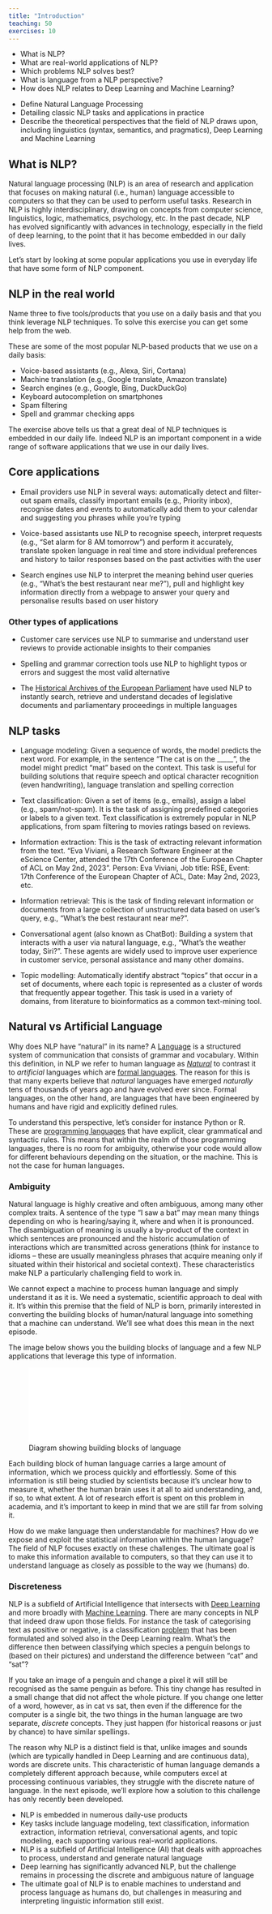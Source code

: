 ```yaml
---
title: "Introduction"
teaching: 50
exercises: 10
---
```


:::::: questions
- What is NLP?
- What are real-world applications of NLP?
- Which problems NLP solves best?
- What is language from a NLP perspective?
- How does NLP relates to Deep Learning and Machine Learning?
::::::

:::::: objectives
- Define Natural Language Processing
- Detailing classic NLP tasks and applications in practice
- Describe the theoretical perspectives that the field of NLP draws upon, including linguistics (syntax, semantics, and pragmatics), Deep Learning and Machine Learning
::::::

## What is NLP?
Natural language processing (NLP) is an area of research and application that focuses on making natural (i.e., human) language accessible to computers so that they can be used to perform useful tasks. Research in NLP is highly interdisciplinary, drawing on concepts from computer science, linguistics, logic, mathematics, psychology, etc. In the past decade, NLP has evolved significantly with advances in technology, especially in the field of deep learning, to the point that it has become embedded in our daily lives. 

Let's start by looking at some popular applications you use in everyday life that have some form of NLP component. 

:::::::::::: challenge 
## NLP in the real world

Name three to five tools/products that you use on a daily basis and that you think leverage NLP techniques. To solve this exercise you can get some help from the web.

:::::: solution
These are some of the most popular NLP-based products that we use on a daily basis:

- Voice-based assistants (e.g., Alexa, Siri, Cortana)
- Machine translation (e.g., Google translate, Amazon translate)
- Search engines (e.g., Google, Bing, DuckDuckGo)
- Keyboard autocompletion on smartphones
- Spam filtering
- Spell and grammar checking apps
::::::
::::::::::::

The exercise above tells us that a great deal of NLP techniques is embedded in our daily life. Indeed NLP is an important component in a wide range of software applications that we use in our daily lives.

## Core applications

- Email providers use NLP in several ways: automatically detect and filter-out spam emails, classify important emails (e.g., Priority inbox), recognise dates and events to automatically add them to your calendar and suggesting you phrases while you're typing

- Voice-based assistants use NLP to recognise speech, interpret requests (e.g., "Set alarm for 8 AM tomorrow") and perform it accurately, translate spoken language in real time and store individual preferences and history to tailor responses based on the past activities with the user

- Search engines use NLP to interpret the meaning behind user queries (e.g., "What's the best restaurant near me?"), pull and highlight key information directly from a webpage to answer your query and personalise results based on user history

### Other types of applications

- Customer care services use NLP to summarise and understand user reviews to provide actionable insights to their companies

- Spelling and grammar correction tools use NLP to highlight typos or errors and suggest the most valid alternative

- The [Historical Archives of the European Parliament](https://historicalarchives.europarl.europa.eu/en/sites/historicalarchive/home/cultural-heritage-collections/news/ai-dashboard.html) have used NLP to instantly search, retrieve and understand decades of legislative documents and parliamentary proceedings in multiple languages

## NLP tasks

- Language modeling: Given a sequence of words, the model predicts the next word. For example, in the sentence "The cat is on the _____", the model might predict "mat" based on the context. This task is useful for building solutions that require speech and optical character recognition (even handwriting), language translation and spelling correction

- Text classification: Given a set of items (e.g., emails), assign a label (e.g., spam/not-spam). It is the task of assigning predefined categories or labels to a given text. Text classification is extremely popular in NLP applications, from spam filtering to movies ratings based on reviews.

- Information extraction: This is the task of extracting relevant information from the text. "Eva Viviani, a Research Software Engineer at the eScience Center, attended the 17th Conference of the European Chapter of ACL on May 2nd, 2023". Person: Eva Viviani, Job title: RSE, Event: 17th Conference of the European Chapter of ACL, Date: May 2nd, 2023, etc. 

- Information retrieval: This is the task of finding relevant information or documents from a large collection of unstructured data based on user's query, e.g., "What's the best restaurant near me?".

- Conversational agent (also known as ChatBot): Building a system that interacts with a user via natural language, e.g., "What's the weather today, Siri?". These agents are widely used to improve user experience in customer service, personal assistance and many other domains.

- Topic modelling: Automatically identify abstract "topics" that occur in a set of documents, where each topic is represented as a cluster of words that frequently appear together. This task is used in a variety of domains, from literature to bioinformatics as a common text-mining tool.

## Natural vs Artificial Language

Why does NLP have "natural" in its name? A [Language](https://en.wikipedia.org/wiki/Language) is a structured system of communication that consists of grammar and vocabulary. Within this definition, in NLP we refer to human language as [*Natural*](https://en.wikipedia.org/wiki/Natural_language) to contrast it to *artificial* languages which are [formal languages](https://en.wikipedia.org/wiki/Formal_language). The reason for this is that many experts believe that *natural* languages have emerged *naturally* tens of thousands of years ago and have evolved ever since. Formal languages, on the other hand, are languages that have been engineered by humans and have rigid and explicitly defined rules.

To understand this perspective, let's consider for instance Python or R. These are [programming languages](https://en.wikipedia.org/wiki/Programming_language) that have explicit, clear grammatical and syntactic rules. This means that within the realm of those programming languages, there is no room for ambiguity, otherwise your code would allow for different behaviours depending on the situation, or the machine. This is not the case for human languages. 

### Ambiguity
Natural language is highly creative and often ambiguous, among many other complex traits. A sentence of the type "I saw a bat" may mean many things depending on who is hearing/saying it, where  and when it is pronounced. The disambiguation of meaning is usually a by-product of the context in which sentences are pronounced and the historic accumulation of interactions which are transmitted across generations (think for instance to idioms -- these are usually meaningless phrases that acquire meaning only if situated within their historical and societal context). These characteristics make NLP a particularly challenging field to work in. 

We cannot expect a machine to process human language and simply understand it as it is. We need a systematic, scientific approach to deal with it. It's within this premise that the field of NLP is born, primarily interested in converting the building blocks of human/natural language into something that a machine can understand. We'll see what does this mean in the next episode.

The image below shows you the building blocks of language and a few NLP applications that leverage this type of information.

![Diagram showing building blocks of language](fig/intro.pdf)

Each building block of human language carries a large amount of information, which we process quickly and effortlessly. Some of this information is still being studied by scientists because it’s unclear how to measure it, whether the human brain uses it at all to aid understanding, and, if so, to what extent. A lot of research effort is spent on this problem in academia, and it's important to keep in mind that we are still far from solving it.

How do we make language then understandable for machines? How do we expose and exploit the statistical information within the human language? The field of NLP focuses exactly on these challenges. The ultimate goal is to make this information available to computers, so that they can use it to understand language as closely as possible to the way we (humans) do. 

### Discreteness
NLP is a subfield of Artificial Intelligence that intersects with [Deep Learning](https://carpentries-incubator.github.io/deep-learning-intro/1-introduction.html) and more broadly with [Machine Learning](https://en.wikipedia.org/wiki/Machine_learning). There are many concepts in NLP that indeed draw upon those fields. For instance the task of categorising text as positive or negative, is a classification [problem](https://carpentries-incubator.github.io/deep-learning-intro/2-keras.html#formulateoutline-the-problem-penguin-classification) that has been formulated and solved also in the Deep Learning realm. What's the difference then between classifying which species a penguin belongs to (based on their pictures) and understand the difference between "cat" and "sat"?

If you take an image of a penguin and change a pixel it will still be recognised as the same penguin as before. This tiny change has resulted in a small change that did not affect the whole picture. If you change one letter of a word, however, as in cat vs sat, then even if the difference for the computer is a single bit, the two things in the human language are two separate, *discrete* concepts. They just happen (for historical reasons or just by chance) to have similar spellings. 

The reason why NLP is a distinct field is that, unlike images and sounds (which are typically handled in Deep Learning and are continuous data), words are discrete units. This characteristic of human language demands a completely different approach because, while computers excel at processing continuous variables, they struggle with the discrete nature of language. In the next episode, we’ll explore how a solution to this challenge has only recently been developed.


:::::: keypoints 
- NLP is embedded in numerous daily-use products
- Key tasks include language modeling, text classification, information extraction, information retrieval, conversational agents, and topic modeling, each supporting various real-world applications.
- NLP is a subfield of Artificial Intelligence (AI) that deals with approaches to process, understand and generate natural language
- Deep learning has significantly advanced NLP, but the challenge remains in processing the discrete and ambiguous nature of language
- The ultimate goal of NLP is to enable machines to understand and process language as humans do, but challenges in measuring and interpreting linguistic information still exist.
::::::

